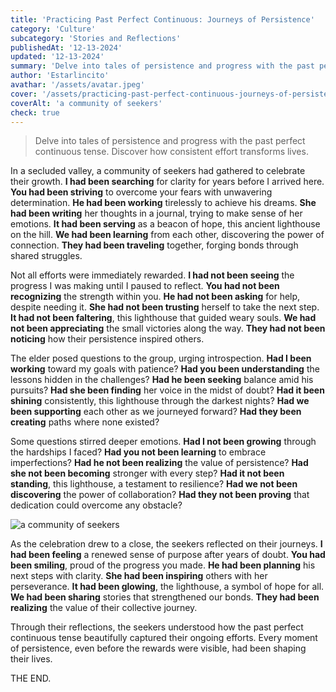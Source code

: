 ```yaml
---
title: 'Practicing Past Perfect Continuous: Journeys of Persistence'
category: 'Culture'
subcategory: 'Stories and Reflections'
publishedAt: '12-13-2024'
updated: '12-13-2024'
summary: 'Delve into tales of persistence and progress with the past perfect continuous tense. Discover how consistent effort transforms lives.'
author: 'Estarlincito'
avathar: '/assets/avatar.jpeg'
cover: '/assets/practicing-past-perfect-continuous-journeys-of-persistence/image.jpeg'
coverAlt: 'a community of seekers'
check: true
---
```


<Introduction>

> Delve into tales of persistence and progress with the past perfect continuous tense. Discover how consistent effort transforms lives.

</Introduction>

<Contents>

In a secluded valley, a community of seekers had gathered to celebrate their growth. **I had been searching** for clarity for years before I arrived here. **You had been striving** to overcome your fears with unwavering determination. **He had been working** tirelessly to achieve his dreams. **She had been writing** her thoughts in a journal, trying to make sense of her emotions. **It had been serving** as a beacon of hope, this ancient lighthouse on the hill. **We had been learning** from each other, discovering the power of connection. **They had been traveling** together, forging bonds through shared struggles.

Not all efforts were immediately rewarded. **I had not been seeing** the progress I was making until I paused to reflect. **You had not been recognizing** the strength within you. **He had not been asking** for help, despite needing it. **She had not been trusting** herself to take the next step. **It had not been faltering**, this lighthouse that guided weary souls. **We had not been appreciating** the small victories along the way. **They had not been noticing** how their persistence inspired others.

The elder posed questions to the group, urging introspection. **Had I been working** toward my goals with patience? **Had you been understanding** the lessons hidden in the challenges? **Had he been seeking** balance amid his pursuits? **Had she been finding** her voice in the midst of doubt? **Had it been shining** consistently, this lighthouse through the darkest nights? **Had we been supporting** each other as we journeyed forward? **Had they been creating** paths where none existed?

Some questions stirred deeper emotions. **Had I not been growing** through the hardships I faced? **Had you not been learning** to embrace imperfections? **Had he not been realizing** the value of persistence? **Had she not been becoming** stronger with every step? **Had it not been standing**, this lighthouse, a testament to resilience? **Had we not been discovering** the power of collaboration? **Had they not been proving** that dedication could overcome any obstacle?

<Image
  alt='a community of seekers'
  src='/assets/practicing-past-perfect-continuous-journeys-of-persistence/image1.jpeg'
/>

As the celebration drew to a close, the seekers reflected on their journeys. **I had been feeling** a renewed sense of purpose after years of doubt. **You had been smiling**, proud of the progress you made. **He had been planning** his next steps with clarity. **She had been inspiring** others with her perseverance. **It had been glowing**, the lighthouse, a symbol of hope for all. **We had been sharing** stories that strengthened our bonds. **They had been realizing** the value of their collective journey.

Through their reflections, the seekers understood how the past perfect continuous tense beautifully captured their ongoing efforts. Every moment of persistence, even before the rewards were visible, had been shaping their lives.

THE END.

</Contents>
